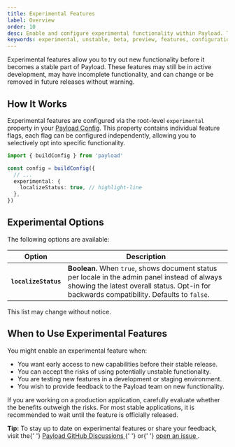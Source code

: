 ```yaml
---
title: Experimental Features
label: Overview
order: 10
desc: Enable and configure experimental functionality within Payload. These featuresmay be unstable and may change or be removed without notice.
keywords: experimental, unstable, beta, preview, features, configuration, Payload, cms, headless, javascript, node, react, nextjs
---
```


Experimental features allow you to try out new functionality before it becomes a stable part of Payload. These features may still be in active development, may have incomplete functionality, and can change or be removed in future releases without warning.

## How It Works

Experimental features are configured via the root-level `experimental` property in your [Payload Config](../configuration/overview). This property contains individual feature flags, each flag can be configured independently, allowing you to selectively opt into specific functionality.

```ts
import { buildConfig } from 'payload'

const config = buildConfig({
  // ...
  experimental: {
    localizeStatus: true, // highlight-line
  },
})
```

## Experimental Options

The following options are available:

| Option               | Description                                                                                                                                                                                 |
| -------------------- | ------------------------------------------------------------------------------------------------------------------------------------------------------------------------------------------- |
| **`localizeStatus`** | **Boolean.** When `true`, shows document status per locale in the admin panel instead of always showing the latest overall status. Opt-in for backwards compatibility. Defaults to `false`. |

This list may change without notice.

## When to Use Experimental Features

You might enable an experimental feature when:

- You want early access to new capabilities before their stable release.
- You can accept the risks of using potentially unstable functionality.
- You are testing new features in a development or staging environment.
- You wish to provide feedback to the Payload team on new functionality.

If you are working on a production application, carefully evaluate whether the benefits outweigh the risks. For most stable applications, it is recommended to wait until the feature is officially released.

<Banner type="success">
  <strong>Tip:</strong> To stay up to date on experimental features or share
  your feedback, visit the{' '}
  <a
    href="https://github.com/payloadcms/payload/discussions"
    target="_blank"
    rel="noopener noreferrer"
  >
    Payload GitHub Discussions
  </a>{' '}
  or{' '}
  <a
    href="https://github.com/payloadcms/payload/issues"
    target="_blank"
    rel="noopener noreferrer"
  >
    open an issue
  </a>
  .
</Banner>
